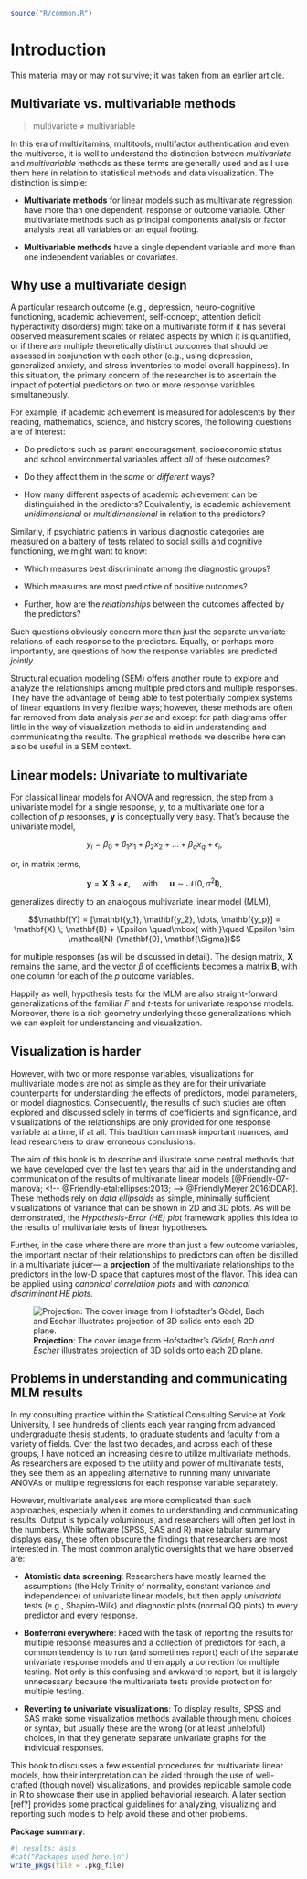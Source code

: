 ```r
source("R/common.R")
```

# Introduction {#sec-introduction}

This material may or may not survive; it was taken from an earlier article.


<!-- ```{r child="child/qbiquity.qmd} -->
<!-- ``` -->

## Multivariate vs. multivariable methods

> multivariate $\ne$ multivariable

In this era of multivitamins, multitools, multifactor authentication and even the multiverse, it is well to understand the distinction between _multivariate_ and _multivariable_ methods as these terms are generally used and as I use them here in relation to statistical methods and data visualization. The distinction is simple:

* **Multivariate methods** for linear models such as multivariate regression
have more than one dependent, response or outcome variable. Other multivariate methods such as principal components
analysis or factor analysis treat all variables on an equal footing.

* **Multivariable methods**  have a single dependent variable and more than one independent variables or covariates.

## Why use a multivariate design

A particular research outcome (e.g., depression, neuro-cognitive functioning, academic achievement, self-concept, attention deficit hyperactivity disorders) might take on a multivariate form if it has several observed measurement scales or related aspects by which it is quantified, or if there are multiple theoretically distinct outcomes that should be assessed in conjunction with each other (e.g., using depression, generalized anxiety, and stress inventories to model overall happiness). In this situation, the primary concern of the researcher is to ascertain the impact of potential predictors on two or more response variables simultaneously.

For example, if academic achievement is measured for adolescents by their reading, mathematics, science, and history scores, the following questions are of interest:

-   Do predictors such as parent encouragement, socioeconomic status and school environmental variables affect *all* of these outcomes?

-   Do they affect them in the *same* or *different* ways?

-   How many different aspects of academic achievement can be distinguished in the predictors? Equivalently, is academic achievement *unidimensional* or *multidimensional* in relation to the predictors?

Similarly, if psychiatric patients in various diagnostic categories are measured on a battery of tests related to social skills and cognitive functioning, we might want to know:

-   Which measures best discriminate among the diagnostic groups?

-   Which measures are most predictive of positive outcomes?

-   Further, how are the *relationships* between the outcomes affected by the predictors?

Such questions obviously concern more than just the separate univariate relations of each response to the predictors. Equally, or perhaps more importantly, are questions of how the response variables are predicted *jointly*.

::: {.callout-note title="SEM"}
Structural equation modeling (SEM) offers another route to explore and analyze the relationships among multiple predictors and multiple responses. They have the advantage of being able to test potentially complex systems of linear equations in very flexible ways; however, these methods are often far removed from data analysis *per se* and except for path diagrams offer little in the way of visualization methods to aid in understanding and communicating the results. The graphical methods we describe here can also be useful in a SEM context.
\ix{Structural equation model}
:::



## Linear models: Univariate to multivariate

For classical linear models for ANOVA and regression, the step from a univariate model for a single response, $y$, to a multivariate one for a collection of $p$ responses, $\mathbf{y}$ is conceptually very easy. That's because the univariate model,

$$y_i = \beta_0 + \beta_1 x_1 + \beta_2 x_2 + \dots + \beta_q x_q + \epsilon_i , $$

or, in matrix terms,

$$\mathbf{y} = \mathbf{X} \; \mathbf{\beta} + \mathbf{\epsilon}, \quad\mbox{   with   }\quad \mathbf{u} \sim \mathcal{N} (0, \sigma^2 \mathbf{I}) ,$$

generalizes directly to an analogous multivariate linear model (MLM),

$$\mathbf{Y} = [\mathbf{y_1}, \mathbf{y_2}, \dots, \mathbf{y_p}] = \mathbf{X} \; \mathbf{B} + \Epsilon \quad\mbox{   with   }\quad \Epsilon \sim \mathcal{N} (\mathbf{0}, \mathbf{\Sigma})$$

for multiple responses (as will be discussed in detail). The design matrix, $\mathbf{X}$ remains the same, and the vector $\beta$ of coefficients becomes a matrix $\mathbf{B}$, with one column for each of the $p$ outcome variables.

Happily as well, hypothesis tests for the MLM are also straight-forward generalizations of the familiar $F$ and $t$-tests for univariate response models. Moreover, there is a rich geometry underlying these generalizations <!-- [@Friendly-etal:ellipses:2013]  --> which we can exploit for understanding and visualization.

## Visualization is harder

However, with two or more response variables, visualizations for multivariate models are not as simple as they are for their univariate counterparts for understanding the effects of predictors, model parameters, or model diagnostics. Consequently, the results of such studies are often explored and discussed solely in terms of coefficients and significance, and visualizations of the relationships are only provided for one response variable at a time, if at all. This tradition can mask important nuances, and lead researchers to draw erroneous conclusions.

The aim of this book is to describe and illustrate some central methods that we have developed over the last ten years that aid in the understanding and communication of the results of multivariate linear models [@Friendly-07-manova; 
<!-- @Friendly-etal:ellipses:2013;  --> 
@FriendlyMeyer:2016:DDAR]. These methods rely on *data ellipsoids* as simple, minimally sufficient visualizations of variance that can be shown in 2D and 3D plots. As will be demonstrated, the *Hypothesis-Error (HE) plot* framework applies this idea to the results of multivariate tests of linear hypotheses.
\ix{data ellipse}
\ix{HE plot}

Further, in the case where there are more than just a few outcome variables, the important nectar of their relationships to predictors can often be distilled in a multivariate juicer--- a **projection** of the multivariate relationships to the predictors in the low-D space that captures most of the flavor. This idea can be applied using *canonical correlation plots* and with *canonical discriminant HE plots*.
\ix{canonical correlation}
\ix{projection}

![**Projection**: The cover image from Hofstadter's *Gödel, Bach and Escher* illustrates projection of 3D solids onto each 2D plane.](images/Cover-GBE.png)

## Problems in understanding and communicating MLM results {#sec-problems}

In my consulting practice within the Statistical Consulting Service at York University, I see hundreds of clients each year ranging from advanced undergraduate thesis students, to graduate students and faculty from a variety of fields. Over the last two decades, and across each of these groups, I have noticed an increasing desire to utilize multivariate methods. As researchers are exposed to the utility and power of multivariate tests, they see them as an appealing alternative to running many univariate ANOVAs or multiple regressions for each response variable separately.

However, multivariate analyses are more complicated than such approaches, especially when it comes to understanding and communicating results. Output is typically voluminous, and researchers will often get lost in the numbers. While software (SPSS, SAS and R) make tabular summary displays easy, these often obscure the findings that researchers are most interested in. The most common analytic oversights that we have observed are:

-   **Atomistic data screening**: Researchers have mostly learned the assumptions (the Holy Trinity of normality, constant variance and independence) of univariate linear models, but then apply *univariate* tests (e.g., Shapiro-Wilk) and diagnostic plots (normal QQ plots) to every predictor and every response.

-   **Bonferroni everywhere**: Faced with the task of reporting the results for multiple response measures and a collection of predictors for each, a common tendency is to run (and sometimes report) each of the separate univariate response models and then apply a correction for multiple testing. Not only is this confusing and awkward to report, but it is largely unnecessary because the multivariate tests provide protection for multiple testing.

-   **Reverting to univariate visualizations**: To display results, SPSS and SAS make some visualization methods available through menu choices or syntax, but usually these are the wrong (or at least unhelpful) choices, in that they generate separate univariate graphs for the individual responses.

This book to discusses a few essential procedures for multivariate linear models, how their interpretation can be aided through the use of well-crafted (though novel) visualizations, and provides replicable sample code in R to showcase their use in applied behaviorial research. A later section \[ref?\] provides some practical guidelines for analyzing, visualizing and reporting such models to help avoid these and other problems.


**Package summary**:
```r
#| results: asis
#cat("Packages used here:\n")
write_pkgs(file = .pkg_file)
```

<!-- ## References {.unnumbered} -->

